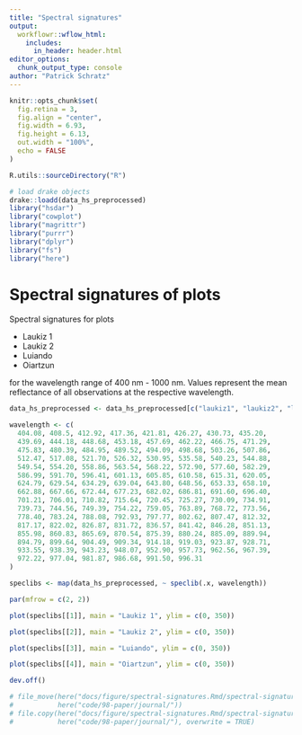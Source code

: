 ```yaml
---
title: "Spectral signatures"
output: 
  workflowr::wflow_html:
    includes:
      in_header: header.html
editor_options:
  chunk_output_type: console
author: "Patrick Schratz"
---
```


```r
knitr::opts_chunk$set(
  fig.retina = 3,
  fig.align = "center",
  fig.width = 6.93,
  fig.height = 6.13,
  out.width = "100%",
  echo = FALSE
)

R.utils::sourceDirectory("R")

# load drake objects
drake::loadd(data_hs_preprocessed)
library("hsdar")
library("cowplot")
library("magrittr")
library("purrr")
library("dplyr")
library("fs")
library("here")
```

# Spectral signatures of plots

Spectral signatures for plots 

- Laukiz 1
- Laukiz 2
- Luiando
- Oiartzun

for the wavelength range of 400 nm - 1000 nm.
Values represent the mean reflectance of all observations at the respective wavelength.

```r
data_hs_preprocessed <- data_hs_preprocessed[c("laukiz1", "laukiz2", "luiando", "oiartzun")]
```

```r
wavelength <- c(
  404.08, 408.5, 412.92, 417.36, 421.81, 426.27, 430.73, 435.20,
  439.69, 444.18, 448.68, 453.18, 457.69, 462.22, 466.75, 471.29,
  475.83, 480.39, 484.95, 489.52, 494.09, 498.68, 503.26, 507.86,
  512.47, 517.08, 521.70, 526.32, 530.95, 535.58, 540.23, 544.88,
  549.54, 554.20, 558.86, 563.54, 568.22, 572.90, 577.60, 582.29,
  586.99, 591.70, 596.41, 601.13, 605.85, 610.58, 615.31, 620.05,
  624.79, 629.54, 634.29, 639.04, 643.80, 648.56, 653.33, 658.10,
  662.88, 667.66, 672.44, 677.23, 682.02, 686.81, 691.60, 696.40,
  701.21, 706.01, 710.82, 715.64, 720.45, 725.27, 730.09, 734.91,
  739.73, 744.56, 749.39, 754.22, 759.05, 763.89, 768.72, 773.56,
  778.40, 783.24, 788.08, 792.93, 797.77, 802.62, 807.47, 812.32,
  817.17, 822.02, 826.87, 831.72, 836.57, 841.42, 846.28, 851.13,
  855.98, 860.83, 865.69, 870.54, 875.39, 880.24, 885.09, 889.94,
  894.79, 899.64, 904.49, 909.34, 914.18, 919.03, 923.87, 928.71,
  933.55, 938.39, 943.23, 948.07, 952.90, 957.73, 962.56, 967.39,
  972.22, 977.04, 981.87, 986.68, 991.50, 996.31
)
```

```r
speclibs <- map(data_hs_preprocessed, ~ speclib(.x, wavelength))
```

```r
par(mfrow = c(2, 2))

plot(speclibs[[1]], main = "Laukiz 1", ylim = c(0, 350))

plot(speclibs[[2]], main = "Laukiz 2", ylim = c(0, 350))

plot(speclibs[[3]], main = "Luiando", ylim = c(0, 350))

plot(speclibs[[4]], main = "Oiartzun", ylim = c(0, 350))

dev.off()
```

```r
# file_move(here("docs/figure/spectral-signatures.Rmd/spectral-signatures-1.pdf"),
#           here("code/98-paper/journal/"))
# file.copy(here("docs/figure/spectral-signatures.Rmd/spectral-signatures-1.pdf"),
#           here("code/98-paper/journal/"), overwrite = TRUE)
```
